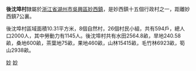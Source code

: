 {{notability unreferenced|time=2010-07-24T13:59:55+00:00}}
{{unreferenced|time=2010-07-24T13:59:55+00:00}}
'''後沈埠村'''隸屬於[[浙江省|浙江省]][[湖州市|湖州市]][[吳興區|吳興區]][[妙西鎮|妙西鎮]]，是妙西鎮十五個行政村之一，距離妙西鎮7公裏。 

後沈埠村區域面積10.31平方米，8個自然村，26個村民小組，共有594戶，總人口2000人，其中勞動力有1145人。後沈埠村共有水田2564.8畝，旱地240.58畝，桑地600畝，茶葉地75畝，果地460畝，山林15415畝，毛竹林6923畝，筍山2938畝。

[[Category:吳興區|妙]]
[[Category:湖州市行政村|妙]]